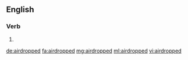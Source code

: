 ==English==

===Verb===
{{head|en|verb form}}

# {{en-past of|airdrop}}

[[de:airdropped]]
[[fa:airdropped]]
[[mg:airdropped]]
[[ml:airdropped]]
[[vi:airdropped]]